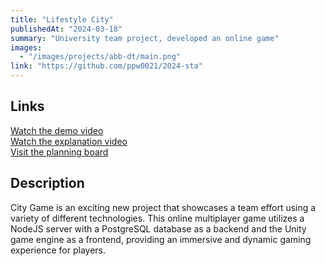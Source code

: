 ```yaml
---
title: "Lifestyle City"
publishedAt: "2024-03-18"
summary: "University team project, developed an online game"
images:
  - "/images/projects/abb-dt/main.png"
link: "https://github.com/ppw0021/2024-sta"
---
```


## Links
[Watch the demo video](https://www.youtube.com/watch?v=ea5YADSsAnM&) 
<br />
[Watch the explanation video](https://www.youtube.com/watch?v=RCq0AK35mXk)<br />
[Visit the planning board](https://trello.com/b/Xz8ApVjb)

## Description
City Game is an exciting new project that showcases a team effort using a variety of different technologies. This online multiplayer game utilizes a NodeJS server with a PostgreSQL database as a backend and the Unity game engine as a frontend, providing an immersive and dynamic gaming experience for players.
